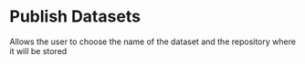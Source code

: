 # Publish Datasets

Allows the user to choose the name of the dataset and the repository where it will be stored